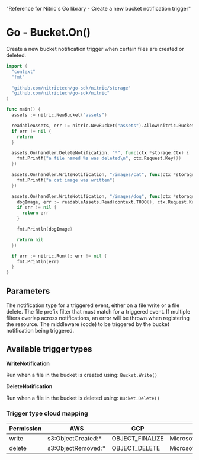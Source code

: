   "Reference for Nitric's Go library - Create a new bucket notification trigger"

# Go - Bucket.On()

Create a new bucket notification trigger when certain files are created or deleted.

```go
import (
  "context"
  "fmt"

  "github.com/nitrictech/go-sdk/nitric/storage"
  "github.com/nitrictech/go-sdk/nitric"
)

func main() {
  assets := nitric.NewBucket("assets")

  readableAssets, err := nitric.NewBucket("assets").Allow(nitric.BucketRead)
  if err != nil {
    return
  }

  assets.On(handler.DeleteNotification, "*", func(ctx *storage.Ctx) {
    fmt.Printf("a file named %s was deleted\n", ctx.Request.Key())
  })

  assets.On(handler.WriteNotification, "/images/cat", func(ctx *storage.Ctx) {
    fmt.Printf("a cat image was written")
  })

  assets.On(handler.WriteNotification, "/images/dog", func(ctx *storage.Ctx) error {
    dogImage, err := readableAssets.Read(context.TODO(), ctx.Request.Key())
    if err != nil {
      return err
    }

    fmt.Println(dogImage)

    return nil
  })

  if err := nitric.Run(); err != nil {
    fmt.Println(err)
  }
}
```

## Parameters

<Properties>
  <Property
    name="notificationType"
    required
    type="WriteNotification or DeleteNotification"
  >
    The notification type for a triggered event, either on a file write or a
    file delete.
  </Property>
  <Property name="notificationPrefixFilter" required type="string">
    The file prefix filter that must match for a triggered event. If multiple
    filters overlap across notifications, an error will be thrown when
    registering the resource.
  </Property>
  <Property name="middleware" required type="interface{}">
    The middleware (code) to be triggered by the bucket notification being
    triggered.
  </Property>
</Properties>

## Available trigger types

**WriteNotification**

Run when a file in the bucket is created using: `Bucket.Write()`

**DeleteNotification**

Run when a file in the bucket is deleted using: `Bucket.Delete()`

### Trigger type cloud mapping

| Permission | AWS                 | GCP             | Azure                         |
| ---------- | ------------------- | --------------- | ----------------------------- |
| write      | s3:ObjectCreated:\* | OBJECT_FINALIZE | Microsoft.Storage.BlobCreated |
| delete     | s3:ObjectRemoved:\* | OBJECT_DELETE   | Microsoft.Storage.BlobDeleted |
